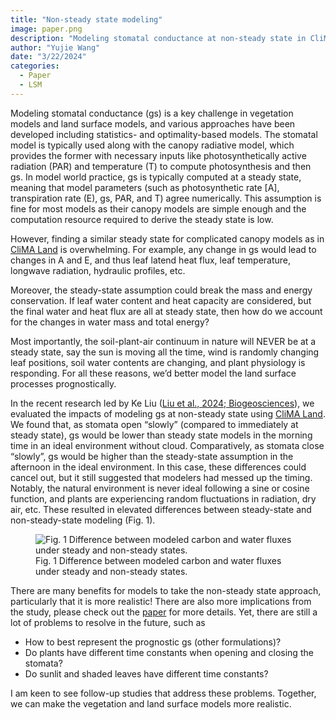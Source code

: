 ```yaml
---
title: "Non-steady state modeling"
image: paper.png
description: "Modeling stomatal conductance at non-steady state in CliMA Land"
author: "Yujie Wang"
date: "3/22/2024"
categories:
  - Paper
  - LSM
---
```


Modeling stomatal conductance (gs) is a key challenge in vegetation models and land surface models, and various approaches have been developed including statistics- and optimality-based models. The stomatal model is typically used along with the canopy radiative model, which provides the former with necessary inputs like photosynthetically active radiation (PAR) and temperature (T) to compute photosynthesis and then gs. In model world practice, gs is typically computed at a steady state, meaning that model parameters (such as photosynthetic rate [A], transpiration rate (E), gs, PAR, and T) agree numerically. This assumption is fine for most models as their canopy models are simple enough and the computation resource required to derive the steady state is low.

However, finding a similar steady state for complicated canopy models as in [CliMA Land](https://github.com/CliMA/Land) is overwhelming. For example, any change in gs would lead to changes in A and E, and thus leaf latend heat flux, leaf temperature, longwave radiation, hydraulic profiles, etc.

Moreover, the steady-state assumption could break the mass and energy conservation. If leaf water content and heat capacity are considered, but the final water and heat flux are all at steady state, then how do we account for the changes in water mass and total energy?

Most importantly, the soil-plant-air continuum in nature will NEVER be at a steady state, say the sun is moving all the time, wind is randomly changing leaf positions, soil water contents are changing, and plant physiology is responding. For all these reasons, we'd better model the land surface processes prognostically.

In the recent research led by Ke Liu ([Liu et al., 2024; Biogeosciences](https://doi.org/10.5194/bg-21-1501-2024)), we evaluated the impacts of modeling gs at non-steady state using [CliMA Land](https://github.com/CliMA/Land). We found that, as stomata open "slowly" (compared to immediately at steady state), gs would be lower than steady state models in the morning time in an ideal environment without cloud. Comparatively, as stomata close "slowly", gs would be higher than the steady-state assumption in the afternoon in the ideal environment. In this case, these differences could cancel out, but it still suggested that modelers had messed up the timing. Notably, the natural environment is never ideal following a sine or cosine function, and plants are experiencing random fluctuations in radiation, dry air, etc. These resulted in elevated differences between steady-state and non-steady-state modeling (Fig. 1).

![Fig. 1 Difference between modeled carbon and water fluxes under steady and non-steady states.](bias.png)

There are many benefits for models to take the non-steady state approach, particularly that it is more realistic! There are also more implications from the study, please check out the [paper](https://doi.org/10.5194/bg-21-1501-2024) for more details. Yet, there are still a lot of problems to resolve in the future, such as

- How to best represent the prognostic gs (other formulations)?
- Do plants have different time constants when opening and closing the stomata?
- Do sunlit and shaded leaves have different time constants?

I am keen to see follow-up studies that address these problems. Together, we can make the vegetation and land surface models more realistic.

